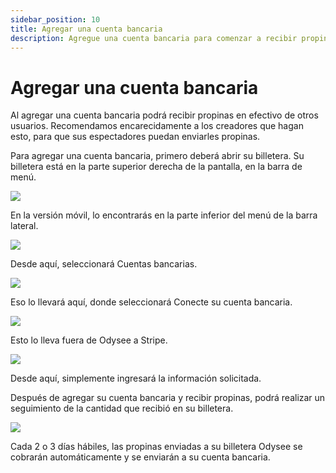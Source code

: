 ---
sidebar_position: 10
title: Agregar una cuenta bancaria
description: Agregue una cuenta bancaria para comenzar a recibir propinas en efectivo de los espectadores
---

# Agregar una cuenta bancaria

Al agregar una cuenta bancaria podrá recibir propinas en efectivo de otros usuarios. Recomendamos encarecidamente a los creadores que hagan esto, para que sus espectadores puedan enviarles propinas.

Para agregar una cuenta bancaria, primero deberá abrir <OdyseeButton url="https://odysee.com/$/wallet"><OdyseeIcon type="credits" />  su billetera</OdyseeButton>. Su billetera está en la parte superior derecha de la pantalla, en la barra de menú.

![](/img/es/image_1.png)

En la versión móvil, lo encontrarás en la parte inferior del menú de la barra lateral.

![](/img/es/image_2.png)

Desde aquí, seleccionará <OdyseeButton url="https://odysee.com/$/settings/tip_account"><OdyseeIcon type="cogwheel" /> Cuentas bancarias</OdyseeButton>.

![](/img/es/image_3.png)

Eso lo llevará aquí, donde seleccionará <PrimaryOdyseeButton url="https://odysee.com/$/settings/tip_account"><OdyseeIcon type="dollar" /> Conecte su cuenta bancaria</PrimaryOdyseeButton>.

![](/img/es/image_4.png)

Esto lo lleva fuera de Odysee a Stripe.

![](/img/es/image_5.png)

Desde aquí, simplemente ingresará la información solicitada.

Después de agregar su cuenta bancaria y recibir propinas, podrá realizar un seguimiento de la cantidad que recibió en su billetera.

![](/img/es/image_6.png)

Cada 2 o 3 días hábiles, las propinas enviadas a su billetera Odysee se cobrarán automáticamente y se enviarán a su cuenta bancaria.